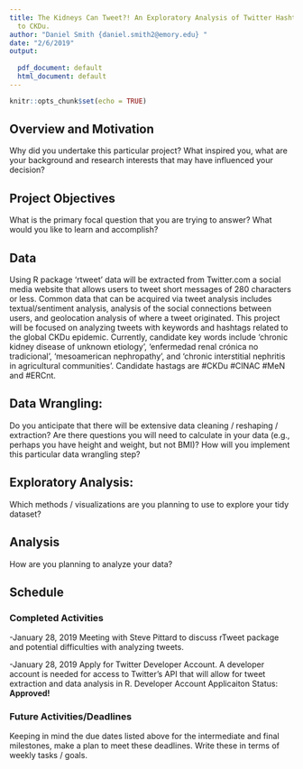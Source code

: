 ```yaml
---
title: The Kidneys Can Tweet?! An Exploratory Analysis of Twitter Hashtags Related
  to CKDu.
author: "Daniel Smith {daniel.smith2@emory.edu} "
date: "2/6/2019"
output:
  
  pdf_document: default
  html_document: default
---
```


```r
knitr::opts_chunk$set(echo = TRUE)
```
## Overview and Motivation

Why did you undertake this particular project? What inspired you, what are your background and research interests that may have influenced your decision? 

## Project Objectives

What is the primary focal question that you are trying to answer? What would you like to learn and accomplish?

## Data

Using R package 'rtweet' data will be extracted from Twitter.com a social media website that allows users to tweet short messages of 280 characters or less. Common data that can be acquired via tweet analysis includes textual/sentiment analysis, analysis of the social connections between users, and geolocation analysis of where a tweet originated. This project will be focused on analyzing tweets with keywords and hashtags related to the global CKDu epidemic. Currently, candidate key words include 'chronic kidney disease of unknown etiology', 'enfermedad renal crónica no tradicional', 'mesoamerican nephropathy', and 'chronic interstitial nephritis in agricultural communities'. Candidate hastags are #CKDu #CINAC #MeN and #ERCnt. 

## Data Wrangling: 

Do you anticipate that there will be extensive data cleaning / reshaping / extraction? Are there questions you will need to calculate in your data (e.g., perhaps you have height and weight, but not BMI)? How will you implement this particular data wrangling step?

## Exploratory Analysis:

Which methods / visualizations are you planning to use to explore your tidy dataset?

## Analysis

How are you planning to analyze your data?

## Schedule

### Completed Activities

-January 28, 2019 Meeting with Steve Pittard to discuss rTweet package and potential difficulties with analyzing tweets. 

-January 28, 2019 Apply for Twitter Developer Account. A developer account is needed for access to Twitter's API that will allow for tweet extraction and data analysis in R. Developer Account Applicaiton Status: __Approved!__

### Future Activities/Deadlines

Keeping in mind the due dates listed above for the intermediate and final milestones, make a plan to meet these deadlines. Write these in terms of weekly tasks / goals.

